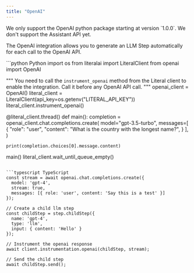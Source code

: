 ```yaml
---
title: "OpenAI"
---
```


<Note>
  We only support the OpenAI python package starting at version `1.0.0`. We
  don't support the Assistant API yet.
</Note>

The OpenAI integration allows you to generate an LLM Step automatically for each call to the OpenAI API.


<CodeGroup>
```python Python
import os
from literalai import LiteralClient
from openai import OpenAI

"""
You need to call the `instrument_openai` method from the Literal client to
enable the integration. Call it before any OpenAI API call.
"""
openai_client = OpenAI()
literal_client = LiteralClient(api_key=os.getenv("LITERAL_API_KEY"))
literal_client.instrument_openai()


@literal_client.thread()
def main():
    completion = openai_client.chat.completions.create(
        model="gpt-3.5-turbo",
        messages=[
            {
                "role": "user",
                "content": "What is the country with the longest name?",
            }
        ],
    )

    print(completion.choices[0].message.content)


main()
literal_client.wait_until_queue_empty()
```

```typescript TypeScript
const stream = await openai.chat.completions.create({
  model: 'gpt-4',
  stream: true,
  messages: [{ role: 'user', content: 'Say this is a test' }]
});

// Create a child llm step
const childStep = step.childStep({
  name: 'gpt-4',
  type: 'llm',
  input: { content: 'Hello' }
});

// Instrument the openai response
await client.instrumentation.openai(childStep, stream);

// Send the child step
await childStep.send();
```
</CodeGroup>

